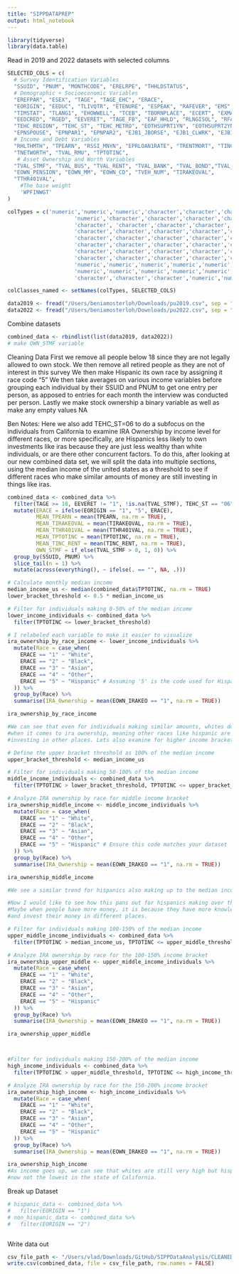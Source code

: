 ```yaml
---
title: "SIPPDATAPREP"
output: html_notebook
---
```


```r
library(tidyverse)
library(data.table)
```

Read in 2019 and 2022 datasets with selected columns

```r
SELECTED_COLS = c(
  # Survey Identification Variables
  "SSUID", "PNUM", "MONTHCODE", "ERELRPE", "THHLDSTATUS", 
  # Demographic + Socioeconomic Variables
  "EREFPAR", "ESEX", "TAGE", "TAGE_EHC", "ERACE", 
  "EORIGIN", "EEDUC", "TLIVQTR", "ETENURE", "ESPEAK", "RAFEVER", "EMS", "EBORNUS", "ECITIZEN", "TYRENTRY",
  "TIMSTAT", "TLANG1", "EHOWWELL", "TCEB", "TBORNPLACE", "ECERT", "EXMAR", "EVERDIV", "TRESDUR", "EED_SCRNR",
  "EEDCRED", "RGED", "EEVERET", "TAGE_FB", "EAF_HHLD", "RLNGISOL", "RFAMKIND", "RFPERSONS", "RFRELU18",
  "TEHC_REGION", "TEHC_ST", "TEHC_METRO", "EOTHSUPRT1YN", "EOTHSUPRT2YN", "EOTHSUPRT3YN", "EAWBSAFE",
  "EPNSPOUSE", "EPNPAR1", "EPNPAR2", "EJB1_JBORSE", "EJB1_CLWRK", "EJB1_UNION", "TJB1_EMPALL", "TJB1_PVOTHRC",
  # Income and Debt Variables
  "RHLTHMTH", "TPEARN", "RSSI_MNYN", "EPRLOAN1RATE", "TRENTMORT", "TINC_RENT", "TDEBT_CC", "TDEBT_ED",
  "TNETWORTH", "TVAL_RMU", "TPTOTINC", 
   # Asset Ownership and Worth Variables 
  "TVAL_STMF", "TVAL_BUS", "TVAL_RENT", "TVAL_BANK", "TVAL_BOND","TVAL_HOME", "EOWN_IRAKEO", "EOWN_THR401",
  "EOWN_PENSION", "EOWN_MM", "EOWN_CD", "TVEH_NUM", "TIRAKEOVAL",
  "TTHR401VAL", 
	#The base weight
	'WPFINWGT'
)

colTypes = c('numeric','numeric','numeric','character','character','character', 'character','numeric',
                     'numeric','character','character','character','character','character','character',
                     'character', 'character','character','character','character','character','character',
                     'character','character','character','character','character','character','character',
                     'character','character','character','character','character','character','character',
                     'character','character','character','character','character','character','character',
                     'character','character','character','character','character','character','character',
                     'character','character','character','character','character','numeric','character',
                     'numeric','numeric','numeric','numeric','numeric','numeric','numeric','numeric',
                     'numeric','numeric','numeric','numeric','numeric','numeric','character','character',
                     'character','character','character','numeric','numeric','numeric','numeric')

colClasses_named <- setNames(colTypes, SELECTED_COLS)

data2019 <- fread("/Users/beniamosterloh/Downloads/pu2019.csv", sep = "|", select = SELECTED_COLS, colClasses = colClasses_named,na.strings=c("", "NA"))
data2022 <- fread("/Users/beniamosterloh/Downloads/pu2022.csv", sep = "|", select = SELECTED_COLS, colClasses = colClasses_named,na.strings=c("","NA"))

```
Combine datasets
```r
combined_data <- rbindlist(list(data2019, data2022))
# make OWN_STMF variable
```
Cleaning Data
  First we remove all people below 18 since they are not legally allowed to own stock.
  We then remove all retired people as they are not of interest in this survey 
  We then make Hispanic its own race by assigning it race code "5"
  We then take averages on various income variables before grouping
  each individual by their SSUID and PNUM to get one entry per person,
  as apposed to entries for each month the interview was conducted per
  person. 
  Lastly we make stock ownership a binary variable as well as make any
  empty values NA
  
  Ben Notes: Here we also add TEHC_ST=06 to do a subfocus on the individuals from
  California to examine IRA Ownership by income level for different races, or
  more specifically, are Hispanics less likely to own investments like iras because
  they are just less wealthy than white individuals, or are there other concurrent 
  factors. To do this, after looking at our new combined data set, we will split
  the data into multiple sections, using the median income of the united states
  as a threshold to see if different races who make similar amounts of money
  are still investing in things like iras.
```r
combined_data <- combined_data %>%
  filter(TAGE >= 18, EEVERET != "1", !is.na(TVAL_STMF), TEHC_ST == "06") %>%
  mutate(ERACE = ifelse(EORIGIN == "1", "5", ERACE),
         MEAN_TPEARN = mean(TPEARN, na.rm = TRUE),
         MEAN_TIRAKEOVAL = mean(TIRAKEOVAL, na.rm = TRUE),
         MEAN_TTHR401VAL = mean(TTHR401VAL, na.rm = TRUE),
         MEAN_TPTOTINC = mean(TPTOTINC, na.rm = TRUE),
         MEAN_TINC_RENT = mean(TINC_RENT, na.rm = TRUE),
         OWN_STMF = if_else(TVAL_STMF > 0, 1, 0)) %>%
  group_by(SSUID, PNUM) %>%
  slice_tail(n = 1) %>%
  mutate(across(everything(), ~ ifelse(. == "", NA, .)))
```


```r
# Calculate monthly median income
median_income_us <- median(combined_data$TPTOTINC, na.rm = TRUE)
lower_bracket_threshold <- 0.5 * median_income_us

# Filter for individuals making 0-50% of the median income
lower_income_individuals <- combined_data %>%
  filter(TPTOTINC <= lower_bracket_threshold)

# I relabeled each variable to make it easier to visualize
ira_ownership_by_race_income <- lower_income_individuals %>%
  mutate(Race = case_when(
    ERACE == "1" ~ "White",
    ERACE == "2" ~ "Black",
    ERACE == "3" ~ "Asian",
    ERACE == "4" ~ "Other",
    ERACE == "5" ~ "Hispanic" # Assuming '5' is the code used for Hispanic
  )) %>%
  group_by(Race) %>%
  summarise(IRA_Ownership = mean(EOWN_IRAKEO == "1", na.rm = TRUE))

ira_ownership_by_race_income

#We can see that even for individuals making similar amounts, whites dominate 
#when it comes to ira ownership, meaning other races like hispanic are clearly
#investing in other places. Lets also examine for higher income brackets.

# Define the upper bracket threshold as 100% of the median income
upper_bracket_threshold <- median_income_us

# Filter for individuals making 50-100% of the median income
middle_income_individuals <- combined_data %>%
  filter(TPTOTINC > lower_bracket_threshold, TPTOTINC <= upper_bracket_threshold)

# Analyze IRA ownership by race for middle income bracket
ira_ownership_middle_income <- middle_income_individuals %>%
  mutate(Race = case_when(
    ERACE == "1" ~ "White",
    ERACE == "2" ~ "Black",
    ERACE == "3" ~ "Asian",
    ERACE == "4" ~ "Other",
    ERACE == "5" ~ "Hispanic" # Ensure this code matches your dataset
  )) %>%
  group_by(Race) %>%
  summarise(IRA_Ownership = mean(EOWN_IRAKEO == "1", na.rm = TRUE))

ira_ownership_middle_income

#We see a similar trend for hispanics also making up to the median income.

#Now I would like to see how this pans out for hispanics making over the median.
#Maybe when people have more money, it is because they have more knowledge and
#and invest their money in different places.

# Filter for individuals making 100-150% of the median income
upper_middle_income_individuals <- combined_data %>%
  filter(TPTOTINC > median_income_us, TPTOTINC <= upper_middle_threshold)

# Analyze IRA ownership by race for the 100-150% income bracket
ira_ownership_upper_middle <- upper_middle_income_individuals %>%
  mutate(Race = case_when(
    ERACE == "1" ~ "White",
    ERACE == "2" ~ "Black",
    ERACE == "3" ~ "Asian",
    ERACE == "4" ~ "Other",
    ERACE == "5" ~ "Hispanic"
  )) %>%
  group_by(Race) %>%
  summarise(IRA_Ownership = mean(EOWN_IRAKEO == "1", na.rm = TRUE))

ira_ownership_upper_middle



#Filter for individuals making 150-200% of the median income
high_income_individuals <- combined_data %>%
  filter(TPTOTINC > upper_middle_threshold, TPTOTINC <= high_income_threshold)

# Analyze IRA ownership by race for the 150-200% income bracket
ira_ownership_high_income <- high_income_individuals %>%
  mutate(Race = case_when(
    ERACE == "1" ~ "White",
    ERACE == "2" ~ "Black",
    ERACE == "3" ~ "Asian",
    ERACE == "4" ~ "Other",
    ERACE == "5" ~ "Hispanic"
  )) %>%
  group_by(Race) %>%
  summarise(IRA_Ownership = mean(EOWN_IRAKEO == "1", na.rm = TRUE))

ira_ownership_high_income
#As income goes up, we can see that whites are still very high but hispanics are
#now not the lowest in the state of California.
```



Break up Dataset
```r
# hispanic_data <- combined_data %>% 
#   filter(EORIGIN == "1")
# non_hispanic_data <- combined_data %>% 
#   filter(EORIGIN == "2")
```


```r

```







Write data out

```r
csv_file_path <- "/Users/vlad/Downloads/GitHub/SIPPDataAnalysis/CLEANEDSIPPDATA.csv"
write.csv(combined_data, file = csv_file_path, row.names = FALSE)
```


